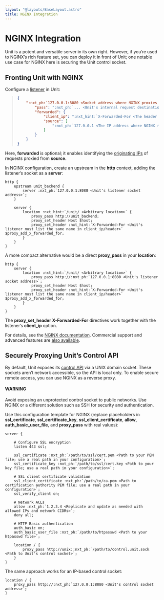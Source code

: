 ```yaml
---
layout: "@layouts/BaseLayout.astro"
title: NGINX Integration
---
```

# NGINX Integration

Unit is a potent and versatile server in its own right.  However, if you’re
used to NGINX’s rich feature set, you can deploy it in front of Unit; one
notable use case for NGINX here is securing the Unit control socket.

## Fronting Unit with NGINX

Configure a [listener](../configuration.md#configuration-listeners) in Unit:

> ```json
> {
>     ":nxt_ph:`127.0.0.1:8080 <Socket address where NGINX proxies requests>`": {
>         "pass": ":nxt_ph:`... <Unit's internal request destination>`",
>         "forwarded": {
>             "client_ip": ":nxt_hint:`X-Forwarded-For <The header field set by NGINX>`",
>             "source": [
>                 ":nxt_ph:`127.0.0.1 <The IP address where NGINX runs>`"
>             ]
>         }
>     }
> }
> ```

Here, **forwarded** is optional; it enables identifying the
[originating IPs](../configuration.md#configuration-listeners-xff) of requests proxied from
**source**.

In NGINX configuration, create an upstream in the **http** context, adding
the listener’s socket as a **server**:

```nginx
http {
    upstream unit_backend {
        server :nxt_ph:`127.0.0.1:8080 <Unit's listener socket address>`;
    }

    server {
        location :nxt_hint:`/unit/ <Arbitrary location>` {
            proxy_pass http://unit_backend;
            proxy_set_header Host $host;
            proxy_set_header :nxt_hint:`X-Forwarded-For <Unit's listener must list the same name in client_ip/header>` $proxy_add_x_forwarded_for;
        }
    }
}
```

A more compact alternative would be a direct **proxy_pass** in your
**location**:

```nginx
http {
    server {
        location :nxt_hint:`/unit/ <Arbitrary location>` {
            proxy_pass http://:nxt_ph:`127.0.0.1:8080 <Unit's listener socket address>`;
            proxy_set_header Host $host;
            proxy_set_header :nxt_hint:`X-Forwarded-For <Unit's listener must list the same name in client_ip/header>` $proxy_add_x_forwarded_for;
        }
    }
}
```

The **proxy_set_header X-Forwarded-For** directives work together with the
listener’s **client_ip** option.

For details, see the [NGINX documentation](https://nginx.org).  Commercial
support and advanced features are [also available](https://www.nginx.com).

<a id="nginx-secure-api"></a>

## Securely Proxying Unit’s Control API

By default, Unit exposes its [control API](../controlapi.md#configuration-mgmt) via a UNIX
domain socket.  These sockets aren’t network accessible, so the API is local
only.  To enable secure remote access, you can use NGINX as a reverse proxy.

#### WARNING
Avoid exposing an unprotected control socket to public networks.  Use NGINX
or a different solution such as SSH for security and authentication.

Use this configuration template for NGINX (replace placeholders in
**ssl_certificate**, **ssl_certificate_key**,
**ssl_client_certificate**, **allow**, **auth_basic_user_file**,
and **proxy_pass** with real values):

```nginx
server {

    # Configure SSL encryption
    listen 443 ssl;

    ssl_certificate :nxt_ph:`/path/to/ssl/cert.pem <Path to your PEM file; use a real path in your configuration>`;
    ssl_certificate_key :nxt_ph:`/path/to/ssl/cert.key <Path to your key file; use a real path in your configuration>`;

    # SSL client certificate validation
    ssl_client_certificate :nxt_ph:`/path/to/ca.pem <Path to certification authority PEM file; use a real path in your configuration>`;
    ssl_verify_client on;

    # Network ACLs
    allow :nxt_ph:`1.2.3.4 <Replicate and update as needed with allowed IPs and network CIDRs>`;
    deny all;

    # HTTP Basic authentication
    auth_basic on;
    auth_basic_user_file :nxt_ph:`/path/to/htpasswd <Path to your htpasswd file>`;

    location / {
        proxy_pass http://unix::nxt_ph:`/path/to/control.unit.sock <Path to Unit's control socket>`;
    }
}
```

The same approach works for an IP-based control socket:

```nginx
location / {
    proxy_pass http://:nxt_ph:`127.0.0.1:8080 <Unit's control socket address>`;
}
```
